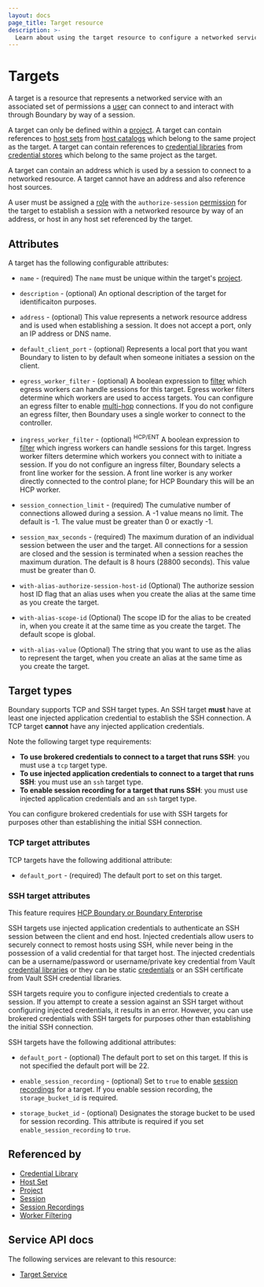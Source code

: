```yaml
---
layout: docs
page_title: Target resource
description: >-
  Learn about using the target resource to configure a networked service a user can connect to. Understand the TCP and SSH target type requirements and attributes.
---
```


# Targets

A target is a resource
that represents a networked service
with an associated set of permissions
a [user][] can connect to
and interact with
through Boundary
by way of a session.

A target can only be defined within a [project][].
A target can contain references to [host sets][] from [host catalogs][]
which belong to the same project as the target.
A target can contain references to [credential libraries][]
from [credential stores][] which belong to the same project as the target.

A target can contain an address
which is used by a session to connect to a networked resource.
A target cannot have an address and also reference host sources.

A user must be assigned a [role][] with the `authorize-session` [permission][]
for the target to
establish a session with a networked resource by way of an address,
or host in any host set referenced by the target.

## Attributes

A target has the following configurable attributes:

- `name` - (required)
  The `name` must be unique within the target's [project][].

- `description` - (optional)
  An optional description of the target for identificaiton purposes.

- `address` - (optional)
  This value represents a network resource address and is used when establishing a session.
  It does not accept a port, only an IP address or DNS name.

- `default_client_port` - (optional)
  Represents a local port that you want Boundary to listen to by default when someone initiates a session on the client.

- `egress_worker_filter` - (optional)
  A boolean expression to [filter][] which egress workers can handle sessions
  for this target.
  Egress worker filters determine which workers are used to access targets.
  You can configure an egress filter to enable [multi-hop](/boundary/docs/configuration/worker#multi-hop-worker-capabilities) connections.
  If you do not configure an egress filter, then Boundary uses a single worker to connect to the controller.

- `ingress_worker_filter` - (optional) <sup>HCP/ENT</sup>
  A boolean expression to [filter][] which ingress workers can handle sessions
  for this target.
  Ingress worker filters determine which workers you connect with to initiate a session.
  If you do not configure an ingress filter, Boundary selects a front line worker for the session.
  A front line worker is any worker directly connected to the control plane; for HCP Boundary this will be an HCP worker.

- `session_connection_limit` - (required)
  The cumulative number of connections allowed during a session.
  A -1 value means no limit.
  The default is -1.
  The value must be greater than 0 or exactly -1.

- `session_max_seconds` - (required)
  The maximum duration of an individual session between the user and the target.
  All connections for a session are closed
  and the session is terminated
  when a session reaches the maximum duration.
  The default is 8 hours (28800 seconds).
  This value must be greater than 0.

- `with-alias-authorize-session-host-id` (Optional)
  The authorize session host ID flag that an alias uses when you create the alias at the same time as you create the target.

- `with-alias-scope-id` (Optional)
  The scope ID for the alias to be created in, when you create it at the same time as you create the target.
  The default scope is global.

- `with-alias-value` (Optional)
  The string that you want to use as the alias to represent the target, when you create an alias at the same time as you create the target.

## Target types

Boundary supports TCP and SSH target types.
An SSH target **must** have at least one injected application credential to establish the SSH connection.
A TCP target **cannot** have any injected application credentials.

Note the following target type requirements:

- **To use brokered credentials to connect to a target that runs SSH**: you must use a `tcp` target type.
- **To use injected application credentials to connect to a target that runs SSH**: you must use an `ssh` target type.
- **To enable session recording for a target that runs SSH**: you must use injected application credentials and an `ssh` target type.

You can configure brokered credentials for use with SSH targets for purposes other than establishing the initial SSH connection.

### TCP target attributes

TCP targets have the following additional attribute:

- `default_port` - (required)
  The default port to set on this target.

### SSH target attributes

<EnterpriseAlert product="boundary">This feature requires <a href="https://www.hashicorp.com/products/boundary">HCP Boundary or Boundary Enterprise</a></EnterpriseAlert>

SSH targets use injected application credentials to authenticate an SSH session between the client and end host.
Injected credentials allow users to securely connect to remost hosts using SSH, while never being in the possession of a valid credential for that target host.
The injected credentials can be a username/password or username/private key credential from Vault [credential libraries][] or they can be static [credentials][] or an SSH certificate from Vault SSH credential libraries.

SSH targets require you to configure injected credentials to create a session.
If you attempt to create a session against an SSH target without configuring injected credentials, it results in an error.
However, you can use brokered credentials with SSH targets for purposes other than establishing the initial SSH connection.

SSH targets have the following additional attributes:

- `default_port` - (optional)
  The default port to set on this target.
  If this is not specified the default port will be 22.

- `enable_session_recording` - (optional)
  Set to `true` to enable [session recordings][] for a target.
  If you enable session recording, the `storage_bucket_id` is required.

- `storage_bucket_id` - (optional)
  Designates the storage bucket to be used for session recording.
  This attribute is required if you set `enable_session_recording` to `true`.

## Referenced by

- [Credential Library][]
- [Host Set][]
- [Project][]
- [Session][]
- [Session Recordings][]
- [Worker Filtering][]

[credentials]: /boundary/docs/concepts/domain-model/credentials
[credential library]: /boundary/docs/concepts/domain-model/credential-libraries
[credential libraries]: /boundary/docs/concepts/domain-model/credential-libraries
[credential store]: /boundary/docs/concepts/domain-model/credential-stores
[credential stores]: /boundary/docs/concepts/domain-model/credential-stores
[host catalog]: /boundary/docs/concepts/domain-model/host-catalogs
[host catalogs]: /boundary/docs/concepts/domain-model/host-catalogs
[host set]: /boundary/docs/concepts/domain-model/host-sets
[host sets]: /boundary/docs/concepts/domain-model/host-sets
[host]: /boundary/docs/concepts/domain-model/hosts
[hosts]: /boundary/docs/concepts/domain-model/hosts
[permission]: /boundary/docs/concepts/security/permissions
[permissions]: /boundary/docs/concepts/security/permissions
[project]: /boundary/docs/concepts/domain-model/scopes#projects
[projects]: /boundary/docs/concepts/domain-model/scopes#projects
[role]: /boundary/docs/concepts/domain-model/roles
[roles]: /boundary/docs/concepts/domain-model/roles
[session]: /boundary/docs/concepts/domain-model/sessions
[sessions]: /boundary/docs/concepts/domain-model/sessions
[session recordings]: /boundary/docs/concepts/domain-model/session-recordings
[filter]: /boundary/docs/concepts/filtering/worker-tags
[worker filtering]: /boundary/docs/concepts/filtering/worker-tags
[user]: /boundary/docs/concepts/domain-model/users
[users]: /boundary/docs/concepts/domain-model/users

## Service API docs

The following services are relevant to this resource:

- [Target Service](/boundary/api-docs/target-service)
